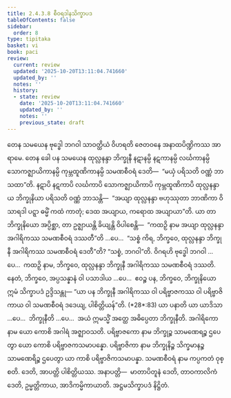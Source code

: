 ```yaml
---
title: 2.4.3.8 စီဝရဒါနသိက္ခာပဒ
tableOfContents: false
sidebar:
  order: 8
type: tipitaka
basket: vi
book: paci
review:
  current: review
  updated: '2025-10-20T13:11:04.741660'
  updated_by: ''
  notes: ''
  history:
  - state: review
    date: '2025-10-20T13:11:04.741660'
    updated_by: ''
    notes: ''
    previous_state: draft
---
```



<DynamicBreadcrumb />


<ReviewStatus review={frontmatter.review} showDetails={true} />

<HypothesisAnnotation frontmatter={frontmatter} />

<Division number="916" book="paci" e="ch" v="2" p="374">

<Paragraph number="2851" book="paci">
တေန သမယေန ဗုဒ္ဓေါ ဘဂဝါ သာဝတ္ထိယံ ဝိဟရတိ ဇေတဝနေ အနာထပိဏ္ဍိကဿ အာရာမေ. တေန ခေါ ပန သမယေန ထုလ္လနန္ဒာ ဘိက္ခုနီ နဋာနမ္ပိ နဋကာနမ္ပိ လင်္ဃကာနမ္ပိ သောကဇ္ဈာယိကာနမ္ပိ ကုမ္ဘထူဏိကာနမ္ပိ သမဏစီဝရံ ဒေတိ—  “မယှံ ပရိသတိ ဝဏ္ဏံ ဘာသထာ”တိ. နဋာပိ နဋကာပိ လင်္ဃကာပိ သောကဇ္ဈာယိကာပိ ကုမ္ဘထူဏိကာပိ ထုလ္လနန္ဒာယ ဘိက္ခုနိယာ ပရိသတိ ဝဏ္ဏံ ဘာသန္တိ—  “အယျာ ထုလ္လနန္ဒာ ဗဟုဿုတာ ဘာဏိကာ ဝိသာရဒါ ပဋ္ဋာ ဓမ္မိံ ကထံ ကာတုံ; ဒေထ အယျာယ, ကရောထ အယျာယာ”တိ.
</Paragraph>

<Paragraph number="2852" book="paci">
ယာ တာ ဘိက္ခုနိယော အပ္ပိစ္ဆာ, တာ ဥဇ္ဈာယန္တိ ခိယျန္တိ ဝိပါစေန္တိ—  “ကထဉှိ နာမ အယျာ ထုလ္လနန္ဒာ အဂါရိကဿ သမဏစီဝရံ ဒဿတီ”တိ …ပေ…  “သစ္စံ ကိရ, ဘိက္ခဝေ, ထုလ္လနန္ဒာ ဘိက္ခုနီ အဂါရိကဿ သမဏစီဝရံ ဒေတီ”တိ? “သစ္စံ, ဘဂဝါ”တိ. ဝိဂရဟိ ဗုဒ္ဓေါ ဘဂဝါ …ပေ…  ကထဉှိ နာမ, ဘိက္ခဝေ, ထုလ္လနန္ဒာ ဘိက္ခုနီ အဂါရိကဿ သမဏစီဝရံ ဒဿတိ. နေတံ, ဘိက္ခဝေ, အပ္ပသန္နာနံ ဝါ ပသာဒါယ …ပေ…  ဧဝဉ္စ ပန, ဘိက္ခဝေ, ဘိက္ခုနိယော ဣမံ သိက္ခာပဒံ ဥဒ္ဒိသန္တု—
</Paragraph>

</Division>
<Division number="917" book="paci" e="ch" v="2" p="374">

<Paragraph number="2853" book="paci">
<Emphasis>“ယာ ပန ဘိက္ခုနီ အဂါရိကဿ ဝါ ပရိဗ္ဗာဇကဿ ဝါ ပရိဗ္ဗာဇိကာယ ဝါ သမဏစီဝရံ ဒဒေယျ, ပါစိတ္တိယန်”</Emphasis>တိ. (*28*:<Emphasis>83</Emphasis>)
</Paragraph>

</Division>
<Division number="918" book="paci" e="ch" v="2" p="374">

<Paragraph number="2854" book="paci">
<Emphasis>ယာ ပနာ</Emphasis>တိ ယာ ယာဒိသာ …ပေ…  <Emphasis>ဘိက္ခုနီ</Emphasis>တိ …ပေ…  အယံ ဣမသ္မိံ အတ္ထေ အဓိပ္ပေတာ ဘိက္ခုနီတိ.
</Paragraph>

<Paragraph number="2855" book="paci">
<Emphasis>အဂါရိကော</Emphasis> နာမ ယော ကောစိ အဂါရံ အဇ္ဈာဝသတိ.
</Paragraph>

<Paragraph number="2856" book="paci">
<Emphasis>ပရိဗ္ဗာဇကော</Emphasis> နာမ ဘိက္ခုဉ္စ သာမဏေရဉ္စ ဌပေတွာ ယော ကောစိ ပရိဗ္ဗာဇကသမာပန္နော.
</Paragraph>

<Paragraph number="2857" book="paci">
<Emphasis>ပရိဗ္ဗာဇိကာ</Emphasis> နာမ ဘိက္ခုနိဉ္စ သိက္ခမာနဉ္စ သာမဏေရိဉ္စ ဌပေတွာ ယာ ကာစိ ပရိဗ္ဗာဇိကသမာပန္နာ.
</Paragraph>

<Paragraph number="2858" book="paci">
<Emphasis>သမဏစီဝရံ</Emphasis> နာမ ကပ္ပကတံ ဝုစ္စတိ. ဒေတိ, အာပတ္တိ ပါစိတ္တိယဿ.
</Paragraph>

</Division>
<Division number="919" book="paci" e="ch" v="2" p="375">

<Paragraph number="2859" book="paci">
အနာပတ္တိ—  မာတာပိတူနံ ဒေတိ, တာဝကာလိကံ ဒေတိ, ဥမ္မတ္တိကာယ, အာဒိကမ္မိကာယာတိ.

</Paragraph>
</Division>

<Paragraph number="2860" type="center" book="paci">
အဋ္ဌမသိက္ခာပဒံ နိဋ္ဌိတံ.
</Paragraph>